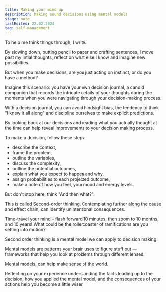 ```yaml
---
title: Making your mind up
description: Making sound decisions using mental models
stage: note
lastEdited: 22.02.2024
tag: self-management
---
```



To help me think things through, I write.

By slowing down, putting pencil to paper and crafting sentences, I move past my intial thoughts, reflect on what else I know and imagine new possibilties.

But when you make decisions, are you just acting on instinct, or do you have a method?

Imagine this scenario: you have your own decision journal, a candid companion that records the intricate details of your thoughts during the moments when you were navigating through your decision-making process.

With a decision journal, you can avoid hindsight bias, the tendency to think "I knew it all along" and discipline ourselves to make explicit predictions.

By looking back at our decisions and reading what you actually thought at the time can help reveal improvements to your decision making process.

To make a decision, follow these steps:

- describe the context,
- frame the problem,
- outline the variables,
- discuss the complexity,
- outline the potential outcomes,
- explain what you expect to happen and why,
- assign probabilities to each projected outcome,
- make a note of how you feel, your mood and energy levels.

But don't stop here, think "And then what?".

This is called Second-order thinking. Contemplating further along the cause and effect chain, can identify unintentional consequences.

Time-travel your mind – flash forward 10 minutes, then zoom to 10 months, and 10 years! What could be the rollercoaster of ramifications are you setting into motion?

Second order thinking is a mental model we can apply to decision making.

Mental models are patterns your brain uses to figure stuff out — frameworks that help you look at problems through different lenses.

Mental models, can help make sense of the world.

Reflecting on your experience understanding the facts leading up to the decision, how you applied the mental model, and the consequences of your actions help you become a little wiser.
